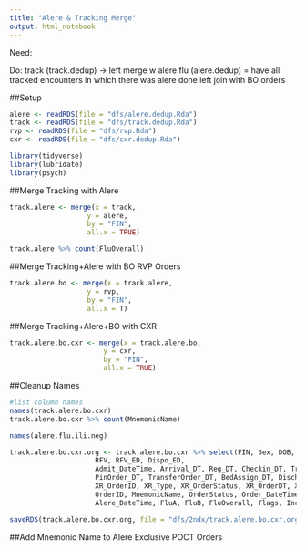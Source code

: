 ```yaml
---
title: "Alere & Tracking Merge"
output: html_notebook
---
```


Need: 


Do:
track (track.dedup) -> left merge w alere flu (alere.dedup) = have all tracked encounters in which there was alere done
left join with BO orders 

##Setup
```r
alere <- readRDS(file = "dfs/alere.dedup.Rda")
track <- readRDS(file = "dfs/track.dedup.Rda")
rvp <- readRDS(file = "dfs/rvp.Rda")
cxr <- readRDS(file = "dfs/cxr.dedup.Rda")

library(tidyverse)
library(lubridate)
library(psych)
```

##Merge Tracking with Alere
```r
track.alere <- merge(x = track,
                   y = alere,
                   by = "FIN",
                   all.x = TRUE)

track.alere %>% count(FluOverall)
```

##Merge Tracking+Alere with BO RVP Orders
```r
track.alere.bo <- merge(x = track.alere,
                   y = rvp,
                   by = "FIN",
                   all.x = T)
```

##Merge Tracking+Alere+BO with CXR
```r
track.alere.bo.cxr <- merge(x = track.alere.bo,
                       y = cxr,
                       by = "FIN",
                       all.x = TRUE)
```

##Cleanup Names
```r
#list column names
names(track.alere.bo.cxr)
track.alere.bo.cxr %>% count(MnemonicName)

```

```r
names(alere.flu.ili.neg)
```


```r
track.alere.bo.cxr.org <- track.alere.bo.cxr %>% select(FIN, Sex, DOB, Age,
                     RFV, RFV_ED, Dispo_ED,
                     Admit_DateTime, Arrival_DT, Reg_DT, Checkin_DT, TriageStart_DT, MDAssigned_DT, 
                     PinOrder_DT, TransferOrder_DT, BedAssign_DT, DischargeDecision_DT, Checkout_DT, Discharge_DateTime,
                     XR_OrderID, XR_Type, XR_OrderStatus, XR_OrderDT, XR_OrderCompleteDT,
                     OrderID, MnemonicName, OrderStatus, Order_DateTime, OrderComplete_DateTime, 
                     Alere_DateTime, FluA, FluB, FluOverall, Flags, Inconclusive)

saveRDS(track.alere.bo.cxr.org, file = "dfs/2ndx/track.alere.bo.cxr.org.Rda")
```


##Add Mnemonic Name to Alere Exclusive POCT Orders

```r

```

